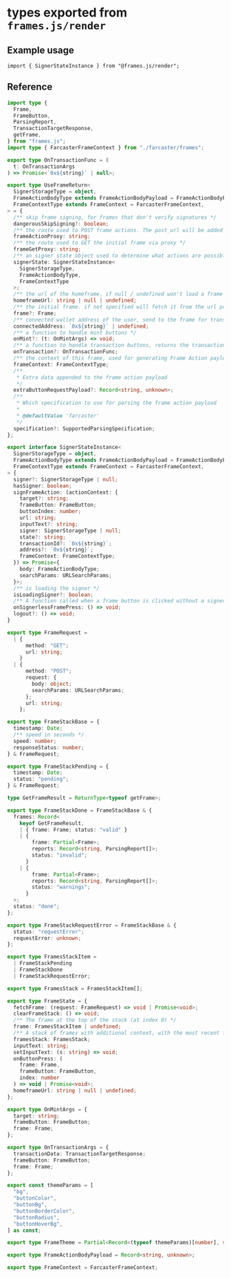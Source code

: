 # types exported from `frames.js/render`

## Example usage

```tsx
import { SignerStateInstance } from "@frames.js/render";
```

## Reference

```ts [frames.js/render/types.ts]
import type {
  Frame,
  FrameButton,
  ParsingReport,
  TransactionTargetResponse,
  getFrame,
} from "frames.js";
import type { FarcasterFrameContext } from "./farcaster/frames";

export type OnTransactionFunc = (
  t: OnTransactionArgs
) => Promise<`0x${string}` | null>;

export type UseFrameReturn<
  SignerStorageType = object,
  FrameActionBodyType extends FrameActionBodyPayload = FrameActionBodyPayload,
  FrameContextType extends FrameContext = FarcasterFrameContext,
> = {
  /** skip frame signing, for frames that don't verify signatures */
  dangerousSkipSigning?: boolean;
  /** the route used to POST frame actions. The post_url will be added as a the `url` query parameter */
  frameActionProxy: string;
  /** the route used to GET the initial frame via proxy */
  frameGetProxy: string;
  /** an signer state object used to determine what actions are possible */
  signerState: SignerStateInstance<
    SignerStorageType,
    FrameActionBodyType,
    FrameContextType
  >;
  /** the url of the homeframe, if null / undefined won't load a frame */
  homeframeUrl: string | null | undefined;
  /** the initial frame. if not specified will fetch it from the url prop */
  frame?: Frame;
  /** connected wallet address of the user, send to the frame for transaction requests */
  connectedAddress: `0x${string}` | undefined;
  /** a function to handle mint buttons */
  onMint?: (t: OnMintArgs) => void;
  /** a function to handle transaction buttons, returns the transaction hash or null */
  onTransaction?: OnTransactionFunc;
  /** the context of this frame, used for generating Frame Action payloads */
  frameContext: FrameContextType;
  /**
   * Extra data appended to the frame action payload
   */
  extraButtonRequestPayload?: Record<string, unknown>;
  /**
   * Which specification to use for parsing the frame action payload
   *
   * @defaultValue 'farcaster'
   */
  specification?: SupportedParsingSpecification;
};

export interface SignerStateInstance<
  SignerStorageType = object,
  FrameActionBodyType extends FrameActionBodyPayload = FrameActionBodyPayload,
  FrameContextType extends FrameContext = FarcasterFrameContext,
> {
  signer?: SignerStorageType | null;
  hasSigner: boolean;
  signFrameAction: (actionContext: {
    target?: string;
    frameButton: FrameButton;
    buttonIndex: number;
    url: string;
    inputText?: string;
    signer: SignerStorageType | null;
    state?: string;
    transactionId?: `0x${string}`;
    address?: `0x${string}`;
    frameContext: FrameContextType;
  }) => Promise<{
    body: FrameActionBodyType;
    searchParams: URLSearchParams;
  }>;
  /** is loading the signer */
  isLoadingSigner?: boolean;
  /** A function called when a frame button is clicked without a signer */
  onSignerlessFramePress: () => void;
  logout?: () => void;
}

export type FrameRequest =
  | {
      method: "GET";
      url: string;
    }
  | {
      method: "POST";
      request: {
        body: object;
        searchParams: URLSearchParams;
      };
      url: string;
    };

export type FrameStackBase = {
  timestamp: Date;
  /** speed in seconds */
  speed: number;
  responseStatus: number;
} & FrameRequest;

export type FrameStackPending = {
  timestamp: Date;
  status: "pending";
} & FrameRequest;

type GetFrameResult = ReturnType<typeof getFrame>;

export type FrameStackDone = FrameStackBase & {
  frames: Record<
    keyof GetFrameResult,
    | { frame: Frame; status: "valid" }
    | {
        frame: Partial<Frame>;
        reports: Record<string, ParsingReport[]>;
        status: "invalid";
      }
    | {
        frame: Partial<Frame>;
        reports: Record<string, ParsingReport[]>;
        status: "warnings";
      }
  >;
  status: "done";
};

export type FrameStackRequestError = FrameStackBase & {
  status: "requestError";
  requestError: unknown;
};

export type FramesStackItem =
  | FrameStackPending
  | FrameStackDone
  | FrameStackRequestError;

export type FramesStack = FramesStackItem[];

export type FrameState = {
  fetchFrame: (request: FrameRequest) => void | Promise<void>;
  clearFrameStack: () => void;
  /** The frame at the top of the stack (at index 0) */
  frame: FramesStackItem | undefined;
  /** A stack of frames with additional context, with the most recent frame at index 0 */
  framesStack: FramesStack;
  inputText: string;
  setInputText: (s: string) => void;
  onButtonPress: (
    frame: Frame,
    frameButton: FrameButton,
    index: number
  ) => void | Promise<void>;
  homeframeUrl: string | null | undefined;
};

export type OnMintArgs = {
  target: string;
  frameButton: FrameButton;
  frame: Frame;
};

export type OnTransactionArgs = {
  transactionData: TransactionTargetResponse;
  frameButton: FrameButton;
  frame: Frame;
};

export const themeParams = [
  "bg",
  "buttonColor",
  "buttonBg",
  "buttonBorderColor",
  "buttonRadius",
  "buttonHoverBg",
] as const;

export type FrameTheme = Partial<Record<(typeof themeParams)[number], string>>;

export type FrameActionBodyPayload = Record<string, unknown>;

export type FrameContext = FarcasterFrameContext;
```
